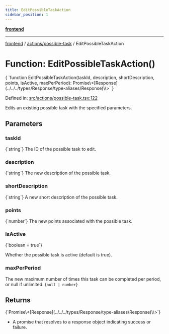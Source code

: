 ```yaml
---
title: EditPossibleTaskAction
sidebar_position: 1
---
```



[**frontend**](../../..)

***

[frontend](../../..) / [actions/possible-task](..) / EditPossibleTaskAction

# Function: EditPossibleTaskAction()

<CodeBlock language="ts">
{ `function EditPossibleTaskAction(taskId, description, shortDescription, points, isActive, maxPerPeriod): Promise\<[Response](../../../types/Response/type-aliases/Response)\<void\>\>` }
</CodeBlock>

Defined in: [src/actions/possible-task.tsx:122](https://github.com/svsticky/CommitteeClash/blob/8a31d8fc8422df670b3b4cb3b5fd558ecdeabb90/frontend/src/actions/possible-task.tsx#L122)

Edits an existing possible task with the specified parameters.

## Parameters

### taskId
<CodeBlock language="ts">
{`string`}
</CodeBlock>
The ID of the possible task to edit.

### description
<CodeBlock language="ts">
{`string`}
</CodeBlock>
The new description of the possible task.

### shortDescription
<CodeBlock language="ts">
{`string`}
</CodeBlock>
A new short description of the possible task.

### points
<CodeBlock language="ts">
{`number`}
</CodeBlock>
The new points associated with the possible task.

### isActive
<CodeBlock language="ts">
{`boolean = true`}
</CodeBlock>

Whether the possible task is active (default is true).

### maxPerPeriod

The new maximum number of times this task can be completed per period, or null if unlimited.
<CodeBlock language="ts">
{`null | number`}
</CodeBlock>

## Returns
<CodeBlock language="ts">
{`Promise\<[Response](../../../types/Response/type-aliases/Response)\<void\>\>`}
</CodeBlock>

- A promise that resolves to a response object indicating success or failure.
